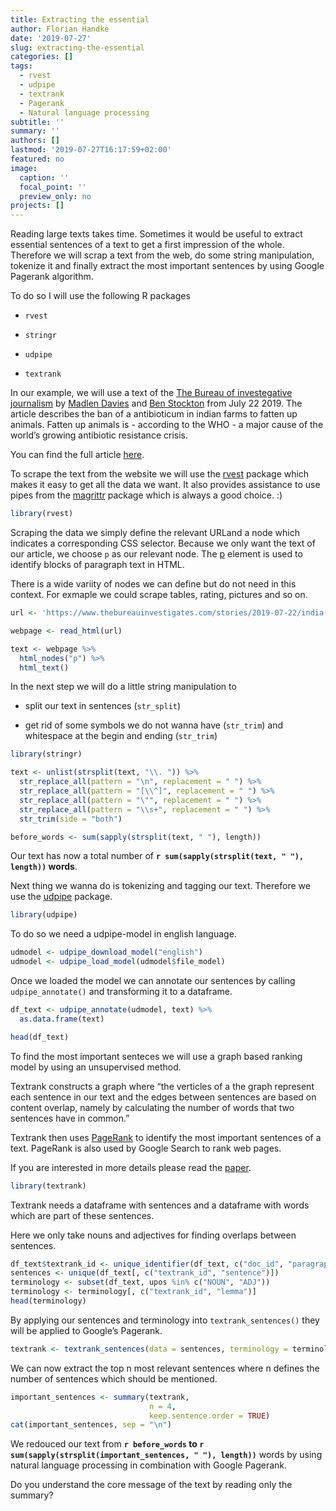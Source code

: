 ```yaml
---
title: Extracting the essential
author: Florian Handke
date: '2019-07-27'
slug: extracting-the-essential
categories: []
tags:
  - rvest
  - udpipe
  - textrank
  - Pagerank
  - Natural language processing
subtitle: ''
summary: ''
authors: []
lastmod: '2019-07-27T16:17:59+02:00'
featured: no
image:
  caption: ''
  focal_point: ''
  preview_only: no
projects: []
---
```


Reading large texts takes time. Sometimes it would be useful to extract essential sentences of a text to get a first impression of the whole. Therefore we will scrap a text from the web, do some string manipulation, tokenize it and finally extract the most important sentences by using Google Pagerank algorithm. 

To do so I will use the following R packages

 * `rvest`
 
 * `stringr`
 
 * `udpipe`
 
 * `textrank`
 
In our example, we will use a text of the [The Bureau of investegative journalism](https://www.thebureauinvestigates.com/) by [Madlen Davies](https://www.thebureauinvestigates.com/profile/madlendavies) and [Ben Stockton](https://www.thebureauinvestigates.com/profile/Benstockton) from July 22 2019. The article describes the ban of a antibioticum in indian farms to fatten up animals. Fatten up animals is - according to the WHO - a major cause of the world's growing antibiotic resistance crisis.

You can find the full article [here](https://www.thebureauinvestigates.com/stories/2019-07-22/india-bans-use-of-last-hope-antibiotic-colistin-on-farms).

To scrape the text from the website we will use the [rvest](https://cran.r-project.org/web/packages/rvest/rvest.pdf) package which makes it easy to get all the data we want. It also provides assistance to use pipes from the [magrittr](https://magrittr.tidyverse.org/) package which is always a good choice. :)

```r
library(rvest)
```

Scraping the data we simply define the relevant URLand a node which indicates a corresponding CSS selector. Because we only want the text of our article, we choose `p` as our relevant node. The [p](https://html.com/tags/p/#ixzz5utCwr0gg) element is used to identify blocks of paragraph text in HTML.

There is a wide variity of nodes we can define but do not need in this context. For exmaple we could scrape tables, rating, pictures and so on. 

```r
url <- 'https://www.thebureauinvestigates.com/stories/2019-07-22/india-bans-use-of-last-hope-antibiotic-colistin-on-farms'

webpage <- read_html(url)

text <- webpage %>% 
  html_nodes("p") %>% 
  html_text() 
```

In the next step we will do a little string manipulation to

 * split our text in sentences (`str_split`)
 
 * get rid of some symbols we do not wanna have (`str_trim`) and whitespace at the begin and ending (`str_trim`)
 
 
```r
library(stringr)
```

```r
text <- unlist(strsplit(text, "\\. ")) %>% 
  str_replace_all(pattern = "\n", replacement = " ") %>%
  str_replace_all(pattern = "[\\^]", replacement = " ") %>%
  str_replace_all(pattern = "\"", replacement = " ") %>%
  str_replace_all(pattern = "\\s+", replacement = " ") %>%
  str_trim(side = "both") 
```


```r
before_words <- sum(sapply(strsplit(text, " "), length))
```

Our text has now a total number of **`r sum(sapply(strsplit(text, " "), length))` words**.

Next thing we wanna do is tokenizing and tagging our text. Therefore we use the [udpipe](https://cran.r-project.org/web/packages/udpipe/index.html) package.

```r
library(udpipe)
```

To do so we need a udpipe-model in english language.

```r
udmodel <- udpipe_download_model("english")
udmodel <- udpipe_load_model(udmodel$file_model)
```

Once we loaded the model we can annotate our sentences by calling `udpipe_annotate()` and transforming it to a dataframe.

```r
df_text <- udpipe_annotate(udmodel, text) %>% 
  as.data.frame(text)

head(df_text)
```

To find the most important senteces we will use a graph based ranking model by using an unsupervised method. 

Textrank constructs a graph where "the verticles of a the graph represent each sentence in our text and the edges between sentences are based on content overlap, namely by calculating the number of words that two sentences have in common."

Textrank then uses [PageRank](https://www.cs.princeton.edu/~chazelle/courses/BIB/pagerank.htm) to identify the most important sentences of a text. PageRank is also used by Google Search to rank web pages.

If you are interested in more details please read the [paper](https://web.eecs.umich.edu/~mihalcea/papers/mihalcea.emnlp04.pdf).

```r
library(textrank)
```

Textrank needs a dataframe with sentences and a dataframe with words which are part of these sentences.

Here we only take nouns and adjectives for finding overlaps between sentences.

```r
df_text$textrank_id <- unique_identifier(df_text, c("doc_id", "paragraph_id", "sentence_id"))
sentences <- unique(df_text[, c("textrank_id", "sentence")])
terminology <- subset(df_text, upos %in% c("NOUN", "ADJ"))
terminology <- terminology[, c("textrank_id", "lemma")]
head(terminology)
```

By applying our sentences and terminology into `textrank_sentences()` they will be applied to Google's Pagerank.

```r
textrank <- textrank_sentences(data = sentences, terminology = terminology)
```

We can now extract the top n most relevant sentences where n defines the number of sentences which should be mentioned.

```r
important_sentences <- summary(textrank, 
                               n = 4,
                               keep.sentence.order = TRUE)
cat(important_sentences, sep = "\n")
```

We redouced our text from **`r before_words` to `r sum(sapply(strsplit(important_sentences, " "), length))`** words by using natural language processing in combination with Google Pagerank. 

Do you understand the core message of the text by reading only the summary? 
